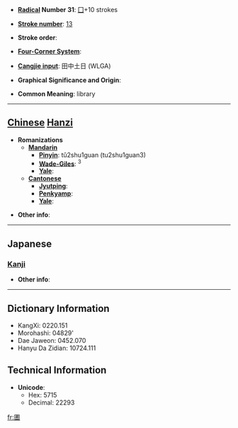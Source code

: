 * '''[[Wiktionary:Chinese radical index| Radical]] Number 31''': [[Wiktionary:Chinese radical index 囗|囗]]+10 strokes

* '''[[Wiktionary:Chinese total strokes index|Stroke number]]''': [[Wiktionary:Chinese total strokes index 13|13]]

* '''Stroke order''': 

* '''[[Wiktionary:Chinese four corner index|Four-Corner System]]''': 

* '''[[Wiktionary:Chinese Cangjie index|Cangjie input]]''': 田中土日 (WLGA)

* '''Graphical Significance and Origin''': 

* '''Common Meaning''': library

----

== [[Chinese]] [[Hanzi]] ==

* '''Romanizations'''
** '''[[Mandarin]]'''
*** '''[[Pinyin]]''': tǔ2shu1guan (tu2shu1guan3)
*** '''[[Wade-Giles]]''': <sup>3</sup>
*** '''[[Yale]]''': 
** '''[[Cantonese]]'''
*** '''[[Jyutping]]''':
*** '''[[Penkyamp]]''': 
*** '''[[Yale]]''': 

* '''Other info''': 

----

==Japanese==
===[[Kanji]]===
{{kanji|on readings=[[としょかん]] (toshokan), [[しょ]] (sho)
|kun readings=
}}

* '''Other info''':  

----

== Dictionary Information ==

* KangXi: 0220.151
* Morohashi: 04829'
* Dae Jaweon: 0452.070
* Hanyu Da Zidian: 10724.111

== Technical Information ==

* '''Unicode''':
** Hex: 5715
** Decimal: 22293

[[fr:圕]]
